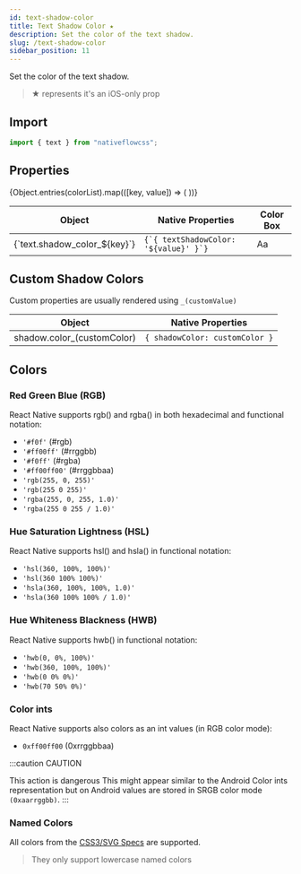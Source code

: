 ```yaml
---
id: text-shadow-color
title: Text Shadow Color ★
description: Set the color of the text shadow.
slug: /text-shadow-color
sidebar_position: 11
---
```



Set the color of the text shadow.
>★ represents it's an iOS-only prop

## Import

```js title="src/screens/Component.js"
import { text } from "nativeflowcss";
```

## Properties

<div class="scrollable-box">
  <table>
    <thead>
      <tr>
        <th>Object</th>
        <th>Native Properties</th>
        <th>Color Box</th>
      </tr>
    </thead>
    <tbody>
      {Object.entries(colorList).map(([key, value]) => (
        <React.Fragment key={key}>
          <tr>
            <td>{`text.shadow_color_${key}`}</td>
            <td>
              <code>{`{ textShadowColor: '${value}' }`}</code>
            </td>
            <td>
              <div
                style={{
                  width: "30px",
                  height: "20px",
                  margin: "auto",
                  borderRadius: "50%",
                  textShadow: `${value} 1px 0 3px`, // 80 is the hex value for 50% opacity
                }}
              >Aa</div>
            </td>
          </tr>
        </React.Fragment>
      ))}
    </tbody>
  </table>
</div>

## Custom Shadow Colors

Custom properties are usually rendered using `_(customValue)`

| Object                      | Native Properties              |
| --------------------------- | ------------------------------ |
| shadow.color\_(customColor) | `{ shadowColor: customColor }` |

## Colors

### Red Green Blue (RGB)

React Native supports rgb() and rgba() in both hexadecimal and functional notation:

- `'#f0f'` (#rgb)
- `'#ff00ff'` (#rrggbb)
- `'#f0ff'` (#rgba)
- `'#ff00ff00'` (#rrggbbaa)
- `'rgb(255, 0, 255)'`
- `'rgb(255 0 255)'`
- `'rgba(255, 0, 255, 1.0)'`
- `'rgba(255 0 255 / 1.0)'`

### Hue Saturation Lightness (HSL)

React Native supports hsl() and hsla() in functional notation:

- `'hsl(360, 100%, 100%)'`
- `'hsl(360 100% 100%)'`
- `'hsla(360, 100%, 100%, 1.0)'`
- `'hsla(360 100% 100% / 1.0)'`

### Hue Whiteness Blackness (HWB)

React Native supports hwb() in functional notation:

- `'hwb(0, 0%, 100%)'`
- `'hwb(360, 100%, 100%)'`
- `'hwb(0 0% 0%)'`
- `'hwb(70 50% 0%)'`

### Color ints

React Native supports also colors as an int values (in RGB color mode):

- `0xff00ff00` (0xrrggbbaa)

:::caution CAUTION

This action is dangerous
This might appear similar to the Android Color ints representation but on Android values are stored in SRGB color mode `(0xaarrggbb)`.
:::

### Named Colors

All colors from the [CSS3/SVG Specs](https://www.w3.org/TR/css-color-3/#svg-color) are supported.

> They only support lowercase named colors
